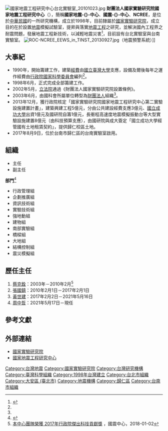 [[File:國家地震工程研究中心台北實驗室_20101023.jpg|right]]
'''財團法人國家實驗研究院國家地震工程研究中心'''（{{lang-en|National Center for Research on Earthquake Engineering}}），簡稱'''國家地震-{}-中心'''、'''國震-{}-中心'''、'''NCREE'''，是位於[[中華民國|中華民國]]的一所研究機構，成立於1998年，目前隸屬於[[國家實驗研究院|國家實驗研究院]]，成立目的在於設置[[地震|地震]]模擬試驗室，提昇與落實[[地震工程|地震工程]]之研究，並解決國內工程界之耐震問題，發展地震工程新技術，以減輕地震災害<ref name="沿革">{{cite web|language=zh-tw|url=http://www.ncree.org/ZH/History.aspx|title=沿革|author=|publisher=國家地震工程研究中心|date=|accessdate=2013-06-03|deadurl=yes|archiveurl=https://web.archive.org/web/20130512120231/http://www.ncree.org/ZH/History.aspx|archivedate=2013-05-12}}</ref>，目前設有台北實驗室與台南實驗室。
[[File:ROC-NCREE_EEWS_in_TINST_20130927.jpg|thumb]]（地震預警系統）]]

== 大事紀 ==
*1990年，開始籌建工作，建築[[經費|經費]]由[[國立臺灣大學|國立臺灣大學]]支應，設備及爾後每年之運作經費由[[行政院國家科學委員會|行政院國家科學委員會]]編列<ref name="沿革"/>。
*1998年6月，正式完成全部籌建工作。
*2002年5月，[[立法院|立法院]]通過《財團法人國家實驗研究院設置條例》。
*2003年6月，由國科會所屬單位轉型為[[財團法人|財團法人]]組織<ref name="沿革"/>。
*2013年12月，獲行政院核定「國家實驗研究院國家地震工程研究中心第二實驗設施建置計畫」，建築興建工程5億元，分由公共建設經費支應3億元、[[國立成功大學|國立成功大學]]出資1億元及國研院自籌1億元，長衝程高速度地震模擬振動台等大型實驗設施建置8億元（由科技預算支應），由國研院與成大簽定「國立成功大學經管國有土地租賃契約」，提供歸仁校區土地。
*2017年8月9日，位於台南市歸仁區的台南實驗室啟用。

== 組織 ==
*主任
*副主任
'''部門'''<ref>{{cite web|language=zh-tw|url=http://www.ncree.org/ZH/Organization.aspx|title=組織架構|author=|publisher=國家地震工程研究中心|date=|accessdate=2013-06-03|deadurl=yes|archiveurl=https://web.archive.org/web/20130512140125/http://www.ncree.org/ZH/Organization.aspx|archivedate=2013-05-12}}</ref>
*行政管理組
*企劃推廣組
*資訊技術組
*實驗技術組
*強地動組
*建物組
*南部實驗組
*橋樑組
*大地組
*結構控制組
*震災模擬組

==歷任主任==
#[[蔡克銓|蔡克銓]]：2003年－2010年2月<ref>[https://www.ncree.narl.org.tw/accomplishment/honor/page/101 本中心團隊榮獲 2017年行政院傑出科技貢獻獎] {{Wayback|url=https://www.ncree.narl.org.tw/accomplishment/honor/page/101 |date=20210719152659 }}，國震中心，2018-01-02</ref>
#[[張國鎮|張國鎮]]：2010年2月1日－2017年2月1日
#[[黃世建|黃世建]]：2017年2月2日－2021年5月16日
#[[周中哲|周中哲]]：2021年5月17日－現任

== 參考文獻 ==
{{reflist}}

== 外部連結 ==
{{commonscat|National Center for Research on Earthquake Engineering}}
*[http://www.narl.org.tw/ 國家實驗研究院]{{Wayback|url=http://www.narl.org.tw/ |date=20180706003258 }}
*[http://www.ncree.org/ 國家地震工程研究中心]{{Wayback|url=http://www.ncree.org/ |date=20150403120200 }}

{{台灣地震}}

[[Category:台灣地震|Category:台灣地震]]

[[Category:國家實驗研究院|Category:國家實驗研究院]]
[[Category:台灣研究機構|Category:台灣研究機構]]
[[Category:臺灣科學組織|Category:臺灣科學組織]]
[[Category:1998年台灣建立|Category:1998年台灣建立]]
[[Category:台北市組織|Category:台北市組織]]
[[Category:大安區_(臺北市)|Category:大安區 (臺北市)]]
[[Category:地震機構|Category:地震機構]]
[[Category:歸仁區|Category:歸仁區]]
[[Category:台南市組織|Category:台南市組織]]